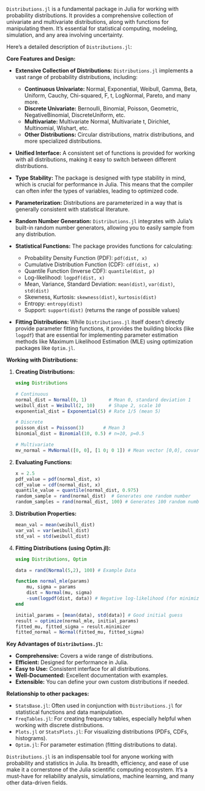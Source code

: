 `Distributions.jl` is a fundamental package in Julia for working with probability distributions. It provides a comprehensive collection of univariate and multivariate distributions, along with functions for manipulating them.  It's essential for statistical computing, modeling, simulation, and any area involving uncertainty.

Here's a detailed description of `Distributions.jl`:

**Core Features and Design:**

* **Extensive Collection of Distributions:** `Distributions.jl` implements a vast range of probability distributions, including:
    * **Continuous Univariate:**  Normal, Exponential, Weibull, Gamma, Beta, Uniform, Cauchy, Chi-squared, F, t, LogNormal, Pareto, and many more.
    * **Discrete Univariate:**  Bernoulli, Binomial, Poisson, Geometric, NegativeBinomial, DiscreteUniform, etc.
    * **Multivariate:**  Multivariate Normal, Multivariate t, Dirichlet, Multinomial, Wishart, etc.
    * **Other Distributions:**  Circular distributions, matrix distributions, and more specialized distributions.

* **Unified Interface:**  A consistent set of functions is provided for working with all distributions, making it easy to switch between different distributions.

* **Type Stability:**  The package is designed with type stability in mind, which is crucial for performance in Julia.  This means that the compiler can often infer the types of variables, leading to optimized code.

* **Parameterization:** Distributions are parameterized in a way that is generally consistent with statistical literature.

* **Random Number Generation:**  `Distributions.jl` integrates with Julia's built-in random number generators, allowing you to easily sample from any distribution.

* **Statistical Functions:** The package provides functions for calculating:
    * Probability Density Function (PDF): `pdf(dist, x)`
    * Cumulative Distribution Function (CDF): `cdf(dist, x)`
    * Quantile Function (Inverse CDF): `quantile(dist, p)`
    * Log-likelihood: `logpdf(dist, x)`
    * Mean, Variance, Standard Deviation: `mean(dist)`, `var(dist)`, `std(dist)`
    * Skewness, Kurtosis: `skewness(dist)`, `kurtosis(dist)`
    * Entropy: `entropy(dist)`
    * Support: `support(dist)` (returns the range of possible values)

* **Fitting Distributions:**  While `Distributions.jl` itself doesn't directly provide parameter fitting functions, it provides the building blocks (like `logpdf`) that are essential for implementing parameter estimation methods like Maximum Likelihood Estimation (MLE) using optimization packages like `Optim.jl`.

**Working with Distributions:**

1. **Creating Distributions:**
   ```julia
   using Distributions

   # Continuous
   normal_dist = Normal(0, 1)        # Mean 0, standard deviation 1
   weibull_dist = Weibull(2, 10)     # Shape 2, scale 10
   exponential_dist = Exponential(5) # Rate 1/5 (mean 5)

   # Discrete
   poisson_dist = Poisson(3)       # Mean 3
   binomial_dist = Binomial(10, 0.5) # n=10, p=0.5

   # Multivariate
   mv_normal = MvNormal([0, 0], [1 0; 0 1]) # Mean vector [0,0], covariance matrix [[1,0],[0,1]]
   ```

2. **Evaluating Functions:**
   ```julia
   x = 2.5
   pdf_value = pdf(normal_dist, x)
   cdf_value = cdf(normal_dist, x)
   quantile_value = quantile(normal_dist, 0.975)
   random_sample = rand(normal_dist)  # Generates one random number
   random_samples = rand(normal_dist, 100) # Generates 100 random numbers
   ```

3. **Distribution Properties:**
   ```julia
   mean_val = mean(weibull_dist)
   var_val = var(weibull_dist)
   std_val = std(weibull_dist)
   ```

4. **Fitting Distributions (using Optim.jl):**

   ```julia
   using Distributions, Optim

   data = rand(Normal(5,2), 100) # Example Data

   function normal_mle(params)
       mu, sigma = params
       dist = Normal(mu, sigma)
       -sum(logpdf(dist, data)) # Negative log-likelihood (for minimization)
   end

   initial_params = [mean(data), std(data)] # Good initial guess
   result = optimize(normal_mle, initial_params)
   fitted_mu, fitted_sigma = result.minimizer
   fitted_normal = Normal(fitted_mu, fitted_sigma)
   ```

**Key Advantages of `Distributions.jl`:**

* **Comprehensive:**  Covers a wide range of distributions.
* **Efficient:**  Designed for performance in Julia.
* **Easy to Use:**  Consistent interface for all distributions.
* **Well-Documented:**  Excellent documentation with examples.
* **Extensible:**  You can define your own custom distributions if needed.

**Relationship to other packages:**

* `StatsBase.jl`: Often used in conjunction with `Distributions.jl` for statistical functions and data manipulation.
* `FreqTables.jl`: For creating frequency tables, especially helpful when working with discrete distributions.
* `Plots.jl` or `StatsPlots.jl`: For visualizing distributions (PDFs, CDFs, histograms).
* `Optim.jl`: For parameter estimation (fitting distributions to data).

`Distributions.jl` is an indispensable tool for anyone working with probability and statistics in Julia. Its breadth, efficiency, and ease of use make it a cornerstone of the Julia scientific computing ecosystem.  It's a must-have for reliability analysis, simulations, machine learning, and many other data-driven fields.
